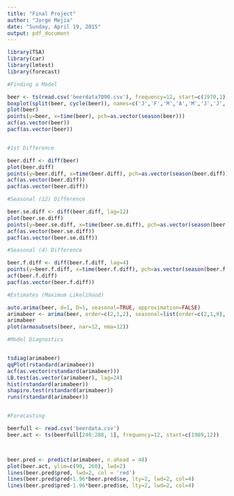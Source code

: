 ```yaml
---
title: "Final Project"
author: "Jorge Mejia"
date: "Sunday, April 19, 2015"
output: pdf_document
---
```



```r
library(TSA)
library(car)
library(lmtest)
library(forecast)

#Finding a Model

beer <- ts(read.csv('beerdata7090.csv'), frequency=12, start=c(1970,1))
boxplot(split(beer, cycle(beer)), names=c('J','F','M','A','M','J','J','A','S','O','N','D'))
plot(beer)
points(y=beer, x=time(beer), pch=as.vector(season(beer)))
acf(as.vector(beer))
pacf(as.vector(beer))


#1st Difference

beer.diff <- diff(beer)
plot(beer.diff)
points(y=beer.diff, x=time(beer.diff), pch=as.vector(season(beer.diff)))
acf(as.vector(beer.diff))
pacf(as.vector(beer.diff))

#Seasonal (12) Difference

beer.se.diff <- diff(beer.diff, lag=12)
plot(beer.se.diff)
points(y=beer.se.diff, x=time(beer.se.diff), pch=as.vector(season(beer.se.diff)))
acf(as.vector(beer.se.diff))
pacf(as.vector(beer.se.diff))

#Seasonal (4) Difference

beer.f.diff <- diff(beer.f.diff, lag=4)
points(y=beer.f.diff, x=time(beer.f.diff), pch=as.vector(season(beer.f.diff)))
acf(beer.f.diff)
pacf(as.vector(beer.f.diff))

#Estimates (Maximum Likelihood)

auto.arima(beer, d=1, D=1, seasonal=TRUE, approximation=FALSE)
arimabeer <- arima(beer, order=c(2,1,2), seasonal=list(order=c(2,1,0), period=12))
arimabeer
plot(armasubsets(beer, nar=12, nma=12))

#Model Diagnostics


tsdiag(arimabeer)
qqPlot(rstandard(arimabeer))
acf(as.vector(rstandard(arimabeer)))
LB.test(as.vector(arimabeer), lag=24)
hist(rstandard(arimabeer))
shapiro.test(rstandard(arimabeer))
runs(rstandard(arimabeer))


#Forecasting

beerfull <- read.csv('beerdata.csv')
beer.act <- ts(beerfull[240:288, 1], frequency=12, start=c(1989,12))



beer.pred <- predict(arimabeer, n.ahead = 48)
plot(beer.act, ylim=c(90, 260), lwd=2)
lines(beer.pred$pred, lwd=2, col = 'red')
lines(beer.pred$pred+1.96*beer.pred$se, lty=2, lwd=2, col=4)
lines(beer.pred$pred-1.96*beer.pred$se, lty=2, lwd=2, col=4)

```









